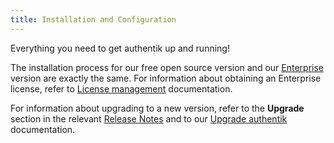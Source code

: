 ```yaml
---
title: Installation and Configuration
---
```


Everything you need to get authentik up and running!

The installation process for our free open source version and our [Enterprise](../enterprise/index.md) version are exactly the same. For information about obtaining an Enterprise license, refer to [License management](../enterprise/manage-enterprise.mdx#license-management) documentation.

For information about upgrading to a new version, refer to the <b>Upgrade</b> section in the relevant [Release Notes](../releases) and to our [Upgrade authentik](./upgrade.mdx) documentation.


<DocCardList />
